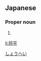 ==Japanese==
{{ja-kanjitab|将|平}}

===Proper noun===
{{ja-pos|proper|しょうへい}}

# {{given name|male|lang=ja}}

[[Category:Japanese male given names|しょうへい]]

[[li:将平]]